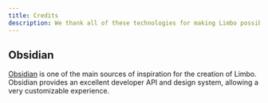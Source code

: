 ```yaml
---
title: Credits
description: We thank all of these technologies for making Limbo possible
---
```


## Obsidian

[Obsidian](https://obsidian.md/) is one of the main sources of inspiration for the creation of Limbo. Obsidian provides an excellent developer API and design system, allowing a very customizable experience.
